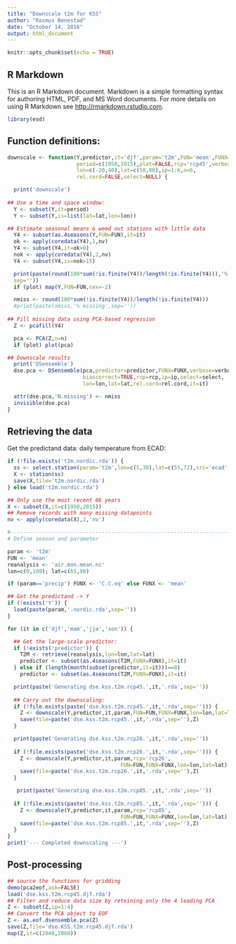 ```yaml
---
title: "Downscale t2m for KSS"
author: "Rasmus Benestad"
date: "October 14, 2016"
output: html_document
---
```


```r
knitr::opts_chunk$set(echo = TRUE)
```

## R Markdown

This is an R Markdown document. Markdown is a simple formatting syntax for authoring HTML, PDF, and MS Word documents. For more details on using R Markdown see <http://rmarkdown.rstudio.com>.

```r
library(esd)
```

## Function definitions:

```r
downscale <- function(Y,predictor,it='djf',param='t2m',FUN='mean',FUNX='mean',
                      period=c(1950,2015),plot=FALSE,rcp='rcp45',verbose=FALSE,
                      lon=c(-20,40),lat=c(50,80),ip=1:6,n=6,
                      rel.cord=FALSE,select=NULL) {

  print('downscale')
  
## Use a time and space window:  
  Y <- subset(Y,it=period)
  Y <- subset(Y,is=list(lat=lat,lon=lon))

## Estimate seasonal means & weed out stations with little data
  Y4 <- subset(as.4seasons(Y,FUN=FUN),it=it)
  ok <- apply(coredata(Y4),1,nv)
  Y4 <- subset(Y4,it=ok>0)
  nok <- apply(coredata(Y4),2,nv)
  Y4 <- subset(Y4,is=nok>15)

  print(paste(round(100*sum(!is.finite(Y4))/length(!is.finite(Y4))),'% missing',
  sep=''))
  if (plot) map(Y,FUN=FUN,cex=-2)

  nmiss <- round(100*sum(!is.finite(Y4))/length(!is.finite(Y4)))
  #print(paste(nmiss,'% missing',sep=''))
  
## Fill missing data using PCA-based regression
  Z <- pcafill(Y4)

  pca <- PCA(Z,n=n)
  if (plot) plot(pca)

## Downscale results
  print('DSensemble')
  dse.pca <- DSensemble(pca,predictor=predictor,FUNX=FUNX,verbose=verbose,
                        biascorrect=TRUE,rcp=rcp,ip=ip,select=select,
                        lon=lon,lat=lat,rel.cord=rel.cord,it=it)

  attr(dse.pca,'N.missing') <- nmiss
  invisible(dse.pca)
}
```


## Retrieving the data

Get the predictand data: daily temperature from ECAD:

```r
if (!file.exists('t2m.nordic.rda')) {
  ss <- select.station(param='t2m',lon=c(5,30),lat=c(55,72),src='ecad',nmin=50)
  X <- station(ss)
  save(X,file='t2m.nordic.rda')
} else load('t2m.nordic.rda')
```

```r
## Only use the most recent 66 years 
X <- subset(X,it=c(1950,2015))
## Remove records with many missing datapoints
nv <- apply(coredata(X),2,'nv')
```

```r
#-----------------------------------------------------------------------
# Define season and parameter

param <- 't2m'
FUN <- 'mean'
reanalysis <- 'air.mon.mean.nc'
lon=c(0,100); lat=c(65,90)

if (param=='precip') FUNX <- 'C.C.eq' else FUNX <- 'mean'

## Get the predictand -> Y
if (!exists('Y')) {
  load(paste(param,'.nordic.rda',sep=''))
}

for (it in c('djf','mam','jja','son')) {

  ## Get the large-scale predictor:
  if (!exists('predictor')) {
    T2M <- retrieve(reanalysis,lon=lon,lat=lat)
    predictor <- subset(as.4seasons(T2M,FUNX=FUNX),it=it)
  } else if (length(month(subset(predictor,it=it)))==0)
    predictor <- subset(as.4seasons(T2M,FUNX=FUNX),it=it) 

  print(paste('Generating dse.kss.t2m.rcp45.',it,'.rda',sep=''))
  
  ## Carry out the downscaling:
  if (!file.exists(paste('dse.kss.t2m.rcp45.',it,'.rda',sep=''))) {
    Z <- downscale(Y,predictor,it,param,FUN=FUN,FUNX=FUNX,lon=lon,lat=lat)
    save(file=paste('dse.kss.t2m.rcp45.',it,'.rda',sep=''),Z)
  }

  print(paste('Generating dse.kss.t2m.rcp26.',it,'.rda',sep=''))
  
  if (!file.exists(paste('dse.kss.t2m.rcp26.',it,'.rda',sep=''))) {
    Z <- downscale(Y,predictor,it,param,rcp='rcp26',
                                    FUN=FUN,FUNX=FUNX,lon=lon,lat=lat)
    save(file=paste('dse.kss.t2m.rcp26.',it,'.rda',sep=''),Z)
  }

   print(paste('Generating dse.kss.t2m.rcp85.',it,'.rda',sep=''))
  
  if (!file.exists(paste('dse.kss.t2m.rcp85.',it,'.rda',sep=''))) {
    Z <- downscale(Y,predictor,it,param,rcp='rcp85',
                                    FUN=FUN,FUNX=FUNX,lon=lon,lat=lat)
    save(file=paste('dse.kss.t2m.rcp85.',it,'.rda',sep=''),Z)
  }
}
print('--- Completed downscaling ---')
```

## Post-processing


```r
## source the functions for gridding
demo(pca2eof,ask=FALSE)
load('dse.kss.t2m.rcp45.djf.rda')
## Filter and reduce data size by reteining only the 4 leading PCA
Z <- subset(Z,ip=1:4)
## Convert the PCA object to EOF 
Z <- as.eof.dsensemble.pca(Z)
save(Z,file='dse.KSS.t2m.rcp45.djf.rda')
map(Z,it=c(2040,2060))
```



